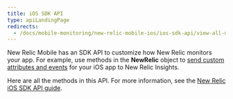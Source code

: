 ```yaml
---
title: iOS SDK API
type: apiLandingPage
redirects:
  - /docs/mobile-monitoring/new-relic-mobile-ios/ios-sdk-api/view-all-methods
---
```


New Relic Mobile has an SDK API to customize how New Relic monitors your app. For example, use methods in the **NewRelic** object to [send custom attributes and events](/docs/insights/new-relic-insights/adding-querying-data/custom-attributes-events-new-relic-mobile) for your iOS app to New Relic Insights.

Here are all the methods in this API. For more information, see the [New Relic iOS SDK API guide](/docs/mobile-monitoring/new-relic-mobile-ios/install-configure/work-ios-sdk-api).
